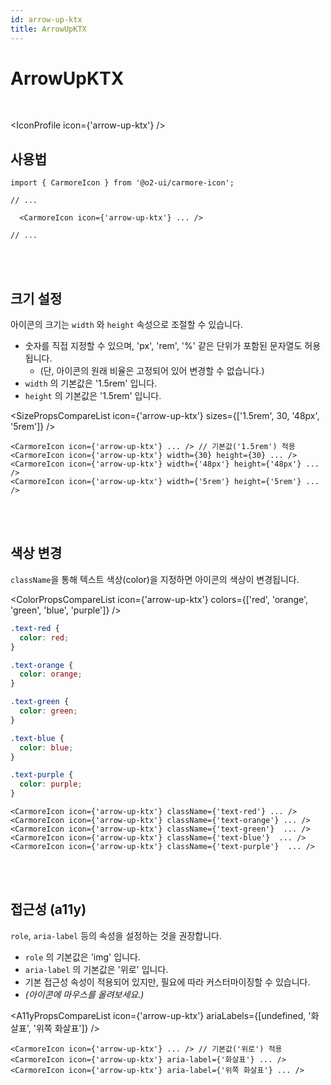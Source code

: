 ```yaml
---
id: arrow-up-ktx
title: ArrowUpKTX
---
```




# ArrowUpKTX

<br />

<IconProfile icon={'arrow-up-ktx'} />

## 사용법

```tsx
import { CarmoreIcon } from '@o2-ui/carmore-icon';

// ...

  <CarmoreIcon icon={'arrow-up-ktx'} ... />

// ...
```

<br />
<br />

## 크기 설정

아이콘의 크기는 `width` 와 `height` 속성으로 조절할 수 있습니다.

- 숫자를 직접 지정할 수 있으며, 'px', 'rem', '%' 같은 단위가 포함된 문자열도 허용됩니다.
  - (단, 아이콘의 원래 비율은 고정되어 있어 변경할 수 없습니다.)
- `width` 의 기본값은 '1.5rem' 입니다.
- `height` 의 기본값은 '1.5rem' 입니다.

<SizePropsCompareList icon={'arrow-up-ktx'} sizes={['1.5rem', 30, '48px', '5rem']} />

```tsx
<CarmoreIcon icon={'arrow-up-ktx'} ... /> // 기본값('1.5rem') 적용
<CarmoreIcon icon={'arrow-up-ktx'} width={30} height={30} ... />
<CarmoreIcon icon={'arrow-up-ktx'} width={'48px'} height={'48px'} ... />
<CarmoreIcon icon={'arrow-up-ktx'} width={'5rem'} height={'5rem'} ... />
```

<br />
<br />

## 색상 변경

`className`을 통해 텍스트 색상(color)을 지정하면 아이콘의 색상이 변경됩니다.

<ColorPropsCompareList icon={'arrow-up-ktx'} colors={['red', 'orange', 'green', 'blue', 'purple']} />

```css
.text-red {
  color: red;
}

.text-orange {
  color: orange;
}

.text-green {
  color: green;
}

.text-blue {
  color: blue;
}

.text-purple {
  color: purple;
}
```

```tsx
<CarmoreIcon icon={'arrow-up-ktx'} className={'text-red'} ... />
<CarmoreIcon icon={'arrow-up-ktx'} className={'text-orange'} ... />
<CarmoreIcon icon={'arrow-up-ktx'} className={'text-green'}  ... />
<CarmoreIcon icon={'arrow-up-ktx'} className={'text-blue'}  ... />
<CarmoreIcon icon={'arrow-up-ktx'} className={'text-purple'}  ... />
```

<br />
<br />

## 접근성 (a11y)

`role`, `aria-label` 등의 속성을 설정하는 것을 권장합니다.

- `role` 의 기본값은 'img' 입니다.
- `aria-label` 의 기본값은 '위로' 입니다.
- 기본 접근성 속성이 적용되어 있지만, 필요에 따라 커스터마이징할 수 있습니다.
- _(아이콘에 마우스를 올려보세요.)_

<A11yPropsCompareList icon={'arrow-up-ktx'} ariaLabels={[undefined, '화살표', '위쪽 화살표']} />

```tsx
<CarmoreIcon icon={'arrow-up-ktx'} ... /> // 기본값('위로') 적용
<CarmoreIcon icon={'arrow-up-ktx'} aria-label={'화살표'} ... />
<CarmoreIcon icon={'arrow-up-ktx'} aria-label={'위쪽 화살표'} ... />
```
